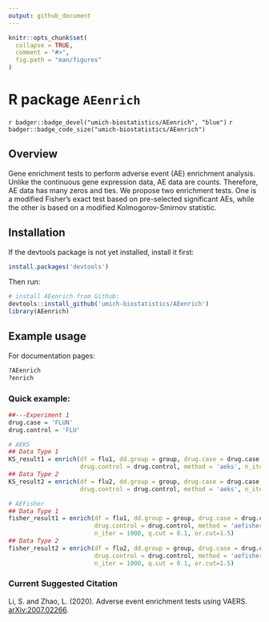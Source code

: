 ```yaml
---
output: github_document
---
```


<!-- README.md is generated from README.Rmd. Please edit that file -->

```r
knitr::opts_chunk$set(
  collapse = TRUE,
  comment = "#>",
  fig.path = "man/figures"
)
```

# R package `AEenrich`

`r badger::badge_devel("umich-biostatistics/AEenrich", "blue")` `r badger::badge_code_size("umich-biostatistics/AEenrich")`


## Overview

Gene enrichment tests to perform adverse event (AE) enrichment analysis. Unlike the continuous gene expression data, AE data are counts. Therefore, AE data has many zeros and ties. We propose two enrichment tests. One is a modified Fisher's exact test based on pre-selected significant AEs, while the other is based on a modified Kolmogorov-Smirnov statistic.

## Installation

If the devtools package is not yet installed, install it first:

```r
install.packages('devtools')
```

Then run: 

```r
# install AEenrich from Github:
devtools::install_github('umich-biostatistics/AEenrich') 
library(AEenrich)
```

## Example usage

For documentation pages:

```r
?AEenrich
?enrich
```

### Quick example: 

```r
##---Experiment 1 
drug.case = 'FLUN'
drug.control = 'FLU'

# AEKS
## Data Type 1
KS_result1 = enrich(df = flu1, dd.group = group, drug.case = drug.case, 
                    drug.control = drug.control, method = 'aeks', n_iter = 1000)
## Data Type 2
KS_result2 = enrich(df = flu2, dd.group = group, drug.case = drug.case, 
                    drug.control = drug.control, method = 'aeks', n_iter = 1000)

# AEFisher
## Data Type 1
fisher_result1 = enrich(df = flu1, dd.group = group, drug.case = drug.case, 
                        drug.control = drug.control, method = 'aefisher', 
                        n_iter = 1000, q.cut = 0.1, or.cut=1.5)
## Data Type 2
fisher_result2 = enrich(df = flu2, dd.group = group, drug.case = drug.case, 
                        drug.control = drug.control, method = 'aefisher', 
                        n_iter = 1000, q.cut = 0.1, or.cut=1.5)
```

### Current Suggested Citation

Li, S. and Zhao, L. (2020). Adverse event enrichment tests using VAERS. [arXiv:2007.02266](https://arxiv.org/abs/2007.02266).

